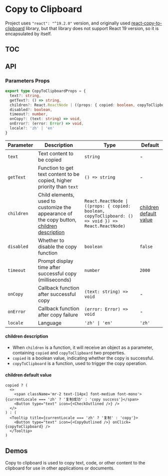 
# Copy to Clipboard

Project uses `"react": "^19.2.0"` version, and originally used [react-copy-to-clipboard](https://github.com/nkbt/react-copy-to-clipboard) library, but that library does not support React 19 version, so it is encapsulated by itself.

## TOC

## API

### Parameters Props

``` ts
export type CopyToClipboardProps = {
  text?: string,
  getText?: () => string,
  children?: React.ReactNode | ((props: { copied: boolean, copyToClipboard: () => void }) => React.ReactNode),
  disabled?: boolean,
  timeout?: number,
  onCopy?: (text: string) => void,
  onError?: (error: Error) => void,
  locale?: 'zh' | 'en'
}
```

| Parameter | Description | Type | Default |
|---|---|---|---|
| `text` | Text content to be copied | `string` | - |
| `getText` | Function to get text content to be copied, higher priority than `text` | `() => string` | - |
| `children` | Child elements, used to customize the appearance of the copy button, [children description](#children-description) | `React.ReactNode \| ((props: { copied: boolean, copyToClipboard: () => void }) => React.ReactNode)` | [children default value](#children-default-value) |
| `disabled` | Whether to disable the copy function | `boolean` | `false` |
| `timeout` | Prompt display time after successful copy (milliseconds) | `number` | `2000` |
| `onCopy` | Callback function after successful copy | `(text: string) => void` | - |
| `onError` | Callback function after copy failure | `(error: Error) => void` | - |
| `locale` | Language | `'zh' \| 'en'` | `'zh'` |

#### children description

- When `children` is a function, it will receive an object as a parameter, containing `copied` and `copyToClipboard` two properties.
- `copied` is a boolean value, indicating whether the copy is successful.
- `copyToClipboard` is a function, used to trigger the copy operation.

#### children default value

``` tsx
copied ? (
  <>
    <span className='mr-2 text-[14px] font-medium font-mono'>{currentLocale === 'zh' ? '复制成功' : 'copy success'}</span>
    <Button type="text" icon={<CheckOutlined />} />
  </>
) : (
  <Tooltip title={currentLocale === 'zh' ? '复制' : 'copy'}>
    <Button type="text" icon={<CopyOutlined />} onClick={copyToClipboard} />
  </Tooltip>
)
```

## Demos

Copy to clipboard is used to copy text, code, or other content to the clipboard for use in other applications or documents.

<Playground code={CopyToClipboardDemoRaw} title='Copy to Clipboard' description='Enter content in the text box and click the copy button to copy to the clipboard.'>
  <CopyToClipboardDemo />
</Playground>
